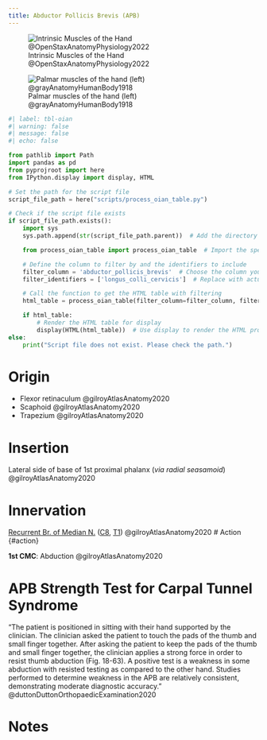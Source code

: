 ```yaml
---
title: Abductor Pollicis Brevis (APB)
---
```


![Intrinsic Muscles of the Hand @OpenStaxAnatomyPhysiology2022](/The Archive/Images/OpenStax Anatomy and Physiology 2e/fig11.28 Intrinsic Muscles of the Hand.jpeg){#fig-openstax-fig11.28}

![Palmar muscles of the hand (left) @grayAnatomyHumanBody1918](/The Archive/Images/Gray anatomy 1918 images/Myology/image427 The muscles of the left hand. Palmar surface.gif)


```python
#| label: tbl-oian
#| warning: false
#| message: false
#| echo: false

from pathlib import Path
import pandas as pd
from pyprojroot import here
from IPython.display import display, HTML

# Set the path for the script file
script_file_path = here("scripts/process_oian_table.py")

# Check if the script file exists
if script_file_path.exists():
    import sys
    sys.path.append(str(script_file_path.parent))  # Add the directory of the script to the system path

    from process_oian_table import process_oian_table  # Import the specific function

    # Define the column to filter by and the identifiers to include
    filter_column = 'abductor_pollicis_brevis'  # Choose the column you want to filter by
    filter_identifiers = ['longus_colli_cervicis']  # Replace with actual identifiers you want to include

    # Call the function to get the HTML table with filtering
    html_table = process_oian_table(filter_column=filter_column, filter_identifiers=filter_identifiers)

    if html_table:
        # Render the HTML table for display
        display(HTML(html_table))  # Use display to render the HTML properly
else:
    print("Script file does not exist. Please check the path.")

```


# Origin {#origin}

- Flexor retinaculum @gilroyAtlasAnatomy2020
- Scaphoid @gilroyAtlasAnatomy2020
- Trapezium @gilroyAtlasAnatomy2020



# Insertion {#insertion}

Lateral side of base of 1st proximal phalanx
(*via radial seasamoid*) @gilroyAtlasAnatomy2020



# Innervation {#innervation}
[Recurrent Br. of Median N.]({{< var ref-recurrent-branch-of-median-nerve.path >}}) ([C8]({{< var ref-nerve-root.c8 >}}), [T1]({{< var ref-nerve-root.t1 >}})) @gilroyAtlasAnatomy2020 
# Action {#action}

**1st CMC**: Abduction @gilroyAtlasAnatomy2020


# APB Strength Test for Carpal Tunnel Syndrome {#apb-test-cts}

"The patient is positioned in sitting with their hand supported by the clinician. The clinician asked the patient to touch the pads of the thumb and small finger together. After asking the patient to keep the pads of the thumb and small finger together, the clinician applies a strong force in order to resist thumb abduction (Fig. 18-63). A positive test is a weakness in some abduction with resisted testing as compared to the other hand. Studies performed to determine weakness in the APB are relatively consistent, demonstrating moderate diagnostic accuracy." @duttonDuttonOrthopaedicExamination2020

# Notes